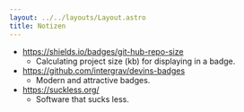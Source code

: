 ```yaml
---
layout: ../../layouts/Layout.astro
title: Notizen
---
```


- https://shields.io/badges/git-hub-repo-size
  - Calculating project size (kb) for displaying in a badge.
- https://github.com/intergrav/devins-badges
  - Modern and attractive badges.
- https://suckless.org/
  - Software that sucks less.
